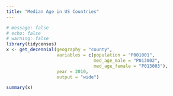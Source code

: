 ```yaml
---
title: "Median Age in US Countries"
---
```

```r
# message: false
# echo: false
# warning: false
library(tidycensus)
x <- get_decennial(geography = "county", 
                   variables = c(population = "P001001", 
                                 med_age_male = "P013002", 
                                 med_age_female = "P013003"), 
                   year = 2010, 
                   output = "wide")

```

```r
summary(x)
```

